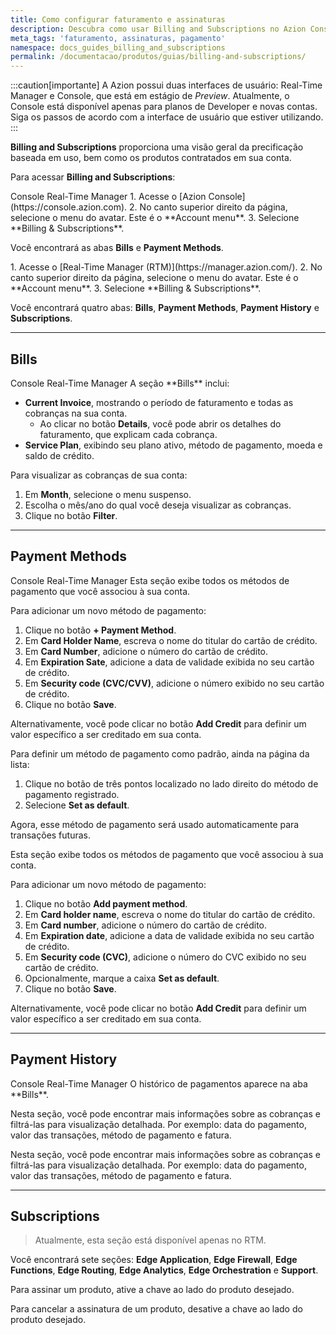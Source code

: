 ```yaml
---
title: Como configurar faturamento e assinaturas
description: Descubra como usar Billing and Subscriptions no Azion Console.
meta_tags: 'faturamento, assinaturas, pagamento'
namespace: docs_guides_billing_and_subscriptions
permalink: /documentacao/produtos/guias/billing-and-subscriptions/
---
```



:::caution[importante]
A Azion possui duas interfaces de usuário: Real-Time Manager e Console, que está em estágio de *Preview*. Atualmente, o Console está disponível apenas para planos de Developer e novas contas. Siga os passos de acordo com a interface de usuário que estiver utilizando.
:::

**Billing and Subscriptions** proporciona uma visão geral da precificação baseada em uso, bem como os produtos contratados em sua conta.

<LinkButton link="/pt-br/documentacao/produtos/gestao-de-contas/billing-and-subscriptions/" label="Saiba mais sobre o Billing" severity="secondary" target="_blank" />

Para acessar **Billing and Subscriptions**:

<Tabs client:visible>
    <Fragment slot="tab.console">Console</Fragment>
    <Fragment slot="tab.rtm">Real-Time Manager</Fragment>

<Fragment slot="panel.console">
1. Acesse o [Azion Console](https://console.azion.com).
2. No canto superior direito da página, selecione o menu do avatar. Este é o **Account menu**.
3. Selecione **Billing & Subscriptions**.

Você encontrará as abas **Bills** e **Payment Methods**.
</Fragment>

<Fragment slot="panel.rtm">
1. Acesse o [Real-Time Manager (RTM)](https://manager.azion.com/).
2. No canto superior direito da página, selecione o menu do avatar. Este é o **Account menu**.
3. Selecione **Billing & Subscriptions**.

Você encontrará quatro abas: **Bills**, **Payment Methods**, **Payment History** e **Subscriptions**.
</Fragment>

</Tabs>

---

## Bills

<Tabs client:visible>
    <Fragment slot="tab.console">Console</Fragment>
    <Fragment slot="tab.rtm">Real-Time Manager</Fragment>

<Fragment slot="panel.console">
A seção **Bills** inclui:

- **Current Invoice**, mostrando o período de faturamento e todas as cobranças na sua conta.
    - Ao clicar no botão **Details**, você pode abrir os detalhes do faturamento, que explicam cada cobrança.
- **Service Plan**, exibindo seu plano ativo, método de pagamento, moeda e saldo de crédito.
</Fragment>

<Fragment slot="panel.rtm">
Para visualizar as cobranças de sua conta:

1. Em **Month**, selecione o menu suspenso.
2. Escolha o mês/ano do qual você deseja visualizar as cobranças.
3. Clique no botão **Filter**.
</Fragment>

</Tabs>

---

## Payment Methods

<Tabs client:visible>
    <Fragment slot="tab.console">Console</Fragment>
    <Fragment slot="tab.rtm">Real-Time Manager</Fragment>

<Fragment slot="panel.console">
Esta seção exibe todos os métodos de pagamento que você associou à sua conta.

Para adicionar um novo método de pagamento:

1. Clique no botão **+ Payment Method**.
2. Em **Card Holder Name**, escreva o nome do titular do cartão de crédito.
3. Em **Card Number**, adicione o número do cartão de crédito.
4. Em **Expiration Sate**, adicione a data de validade exibida no seu cartão de crédito.
5. Em **Security code (CVC/CVV)**, adicione o número exibido no seu cartão de crédito.
6. Clique no botão **Save**.

Alternativamente, você pode clicar no botão **Add Credit** para definir um valor específico a ser creditado em sua conta.

Para definir um método de pagamento como padrão, ainda na página da lista:

1. Clique no botão de três pontos localizado no lado direito do método de pagamento registrado.
2. Selecione **Set as default**.

Agora, esse método de pagamento será usado automaticamente para transações futuras.
</Fragment>

<Fragment slot="panel.rtm">
Esta seção exibe todos os métodos de pagamento que você associou à sua conta.

Para adicionar um novo método de pagamento:

1. Clique no botão **Add payment method**.
2. Em **Card holder name**, escreva o nome do titular do cartão de crédito.
3. Em **Card number**, adicione o número do cartão de crédito.
4. Em **Expiration date**, adicione a data de validade exibida no seu cartão de crédito.
5. Em **Security code (CVC)**, adicione o número do CVC exibido no seu cartão de crédito.
6. Opcionalmente, marque a caixa **Set as default**.
7. Clique no botão **Save**.

Alternativamente, você pode clicar no botão **Add Credit** para definir um valor específico a ser creditado em sua conta.
</Fragment>

</Tabs>

---

## Payment History

<Tabs client:visible>
    <Fragment slot="tab.console">Console</Fragment>
    <Fragment slot="tab.rtm">Real-Time Manager</Fragment>

<Fragment slot="panel.console">
O histórico de pagamentos aparece na aba **Bills**.

Nesta seção, você pode encontrar mais informações sobre as cobranças e filtrá-las para visualização detalhada. Por exemplo: data do pagamento, valor das transações, método de pagamento e fatura.
</Fragment>

<Fragment slot="panel.rtm">
Nesta seção, você pode encontrar mais informações sobre as cobranças e filtrá-las para visualização detalhada. Por exemplo: data do pagamento, valor das transações, método de pagamento e fatura.
</Fragment>

</Tabs>

---

## Subscriptions

> Atualmente, esta seção está disponível apenas no RTM.

Você encontrará sete seções: **Edge Application**, **Edge Firewall**, **Edge Functions**, **Edge Routing**, **Edge Analytics**, **Edge Orchestration** e **Support**.

Para assinar um produto, ative a chave ao lado do produto desejado.

Para cancelar a assinatura de um produto, desative a chave ao lado do produto desejado.
